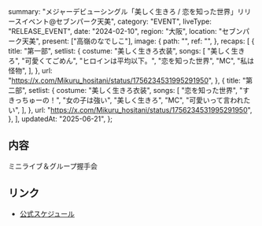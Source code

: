   summary:
    "メジャーデビューシングル「美しく生きろ / 恋を知った世界」リリースイベント@セブンパーク天美",
  category: "EVENT",
  liveType: "RELEASE_EVENT",
  date: "2024-02-10",
  region: "大阪",
  location: "セブンパーク天美",
  present: ["高嶺のなでしこ"],
  image: {
    path: "",
    ref: "",
  },
  recaps: [
    {
      title: "第一部",
      setlist: {
        costume: "美しく生きろ衣装",
        songs: [
          "美しく生きろ",
          "可愛くてごめん",
          "ヒロインは平均以下。",
          "恋を知った世界",
          "MC",
          "私は怪物",
        ],
      },
      url: "https://x.com/Mikuru_hositani/status/1756234531995291950",
    },
    {
      title: "第二部",
      setlist: {
        costume: "美しく生きろ衣装",
        songs: [
          "恋を知った世界",
          "すきっちゅーの！",
          "女の子は強い",
          "美しく生きろ",
          "MC",
          "可愛いって言われたい",
        ],
      },
      url: "https://x.com/Mikuru_hositani/status/1756234531995291950",
    },
  ],
  updatedAt: "2025-06-21",
};

## 内容

ミニライブ＆グループ握手会

## リンク

- [公式スケジュール](https://takanenonadeshiko.jp/?p=1770)
